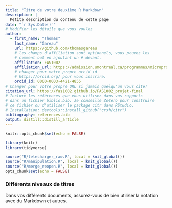 ```yaml
---
title: "Titre de votre deuxième R Markdown"
description: | 
  Petite description du contenu de cette page
date: "`r Sys.Date()`"
# Modifier les détails que vous voulez
author:
  - first_name: "Thomas"
    last_name: "Gareau"
    url: https://github.com/thomasgareau
    # les champs d'affiliation sont optionnels, vous pouvez les
    # comment out en ajoutant un # devant.
    affiliation: FAS1002
    affiliation_url: https://admission.umontreal.ca/programmes/microprogramme-de-1er-cycle-en-analyse-des-megadonnees-en-sciences-humaines-et-sociales/structure-du-programme/
    # changer pour votre propre orcid id
    # https://orcid.org/ pour vous inscrire.
    orcid_id: 0000-0003-4421-4855
# Changer pour votre propre URL si jamais quelqu'un vous cite!
citation_url: https://fas1002.github.io/FAS1002_projet-final
# Inclure les références que vous utilisez dans vos rapports
# dans un fichier biblio.bib. Je conseille Zotero pour construire
# ce fichier ou d'utiliser le package citr dans RStudio.
# Installation: devtools::install_github("crsh/citr")
bibliography: references.bib
output: distill::distill_article
---
```


```r
knitr::opts_chunk$set(echo = FALSE)
```

```r
library(knitr)
library(tidyverse)
```


```r
source("R/telecharger_raw.R", local = knit_global())     
source("R/manipulation.R", local = knit_global())      
source("R/merge_reopen.R", local = knit_global())        
opts_chunk$set(echo = FALSE)
```






### Différents niveaux de titres

Dans vos différents documents, assurez-vous de bien utiliser la notation avec du Markdown et autres. 

